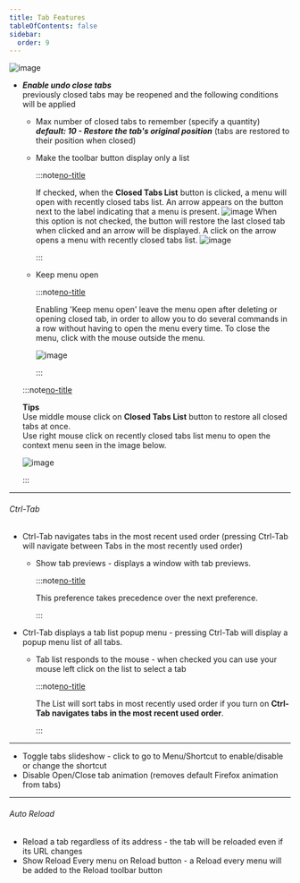 ```yaml
---
title: Tab Features
tableOfContents: false
sidebar:
  order: 9
---
```



<Image class="help-img" src={eventsTabFeatures} alt="image" />

- **_Enable undo close tabs_** <br /> previously closed tabs may be reopened and the following
  conditions will be applied

  - Max number of closed tabs to remember (specify a quantity) **_default: 10 - Restore the tab's
    original position_** (tabs are restored to their position when closed)
  - Make the toolbar button display only a list

    :::note[no-title]

    <div class="grid grid-cols-[1fr,60px] gap-2">
      If checked, when the <b>Closed Tabs List</b> button is clicked, a menu will open with recently
      closed tabs list. An arrow appears on the button next to the label indicating that a menu is
      present.
      <Image class="!mt-0 w-[40px] self-center" src={closedListButton} alt="image" />
      When this option is not checked, the button will restore the last closed tab when clicked and
      an arrow will be displayed. A click on the arrow opens a menu with recently closed tabs list.
      <Image class="!mt-0 w-[55px] self-center" src={closedListMenuButton} alt="image" />
    </div>

    :::

  - Keep menu open

    :::note[no-title]

    Enabling 'Keep menu open' leave the menu open after deleting or opening closed tab, in order to
    allow you to do several commands in a row without having to open the menu every time. To close
    the menu, click with the mouse outside the menu.

    <Image src={keepMenuOpen} alt="image" />

    :::

  :::note[no-title]

  **Tips** <br /> Use middle mouse click on <b>Closed Tabs List</b> button to restore all closed
  tabs at once. <br />Use right mouse click on recently closed tabs list menu to open the context
  menu seen in the image below.

  <Image class="m-auto" src={closedTabsButtonContextMenu} alt="image" />

  :::

---

###### Ctrl-Tab

- Ctrl-Tab navigates tabs in the most recent used order (pressing Ctrl-Tab will navigate between
  Tabs in the most recently used order)

  - Show tab previews - displays a window with tab previews.

    :::note[no-title]

    This preference takes precedence over the next preference.

    :::

- Ctrl-Tab displays a tab list popup menu - pressing Ctrl-Tab will display a popup menu list of all
  tabs.

  - Tab list responds to the mouse - when checked you can use your mouse left click on the list to
    select a tab

    :::note[no-title]

    The List will sort tabs in most recently used order if you turn on <b>Ctrl-Tab navigates tabs in
    the most recent used order</b>.

    :::

---

- Toggle tabs slideshow - click to go to Menu/Shortcut to enable/disable or change the shortcut
- Disable Open/Close tab animation (removes default Firefox animation from tabs)

---

###### Auto Reload

- Reload a tab regardless of its address - the tab will be reloaded even if its URL changes
- Show Reload Every menu on Reload button - a Reload every menu will be added to the Reload toolbar
  button

[no-title]: #
